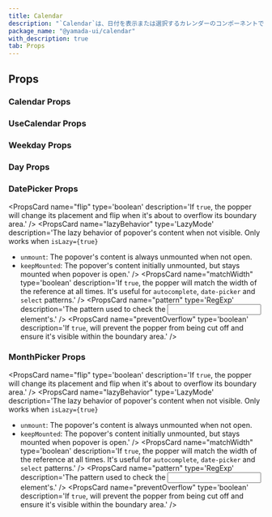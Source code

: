 ```yaml
---
title: Calendar
description: "`Calendar`は、日付を表示または選択するカレンダーのコンポーネントです。"
package_name: "@yamada-ui/calendar"
with_description: true
tab: Props
---
```


## Props

### Calendar Props

<PropsCard
  name="colorScheme"
  type='"whiteAlpha" | "blackAlpha" | "gray" | "zinc" | "neutral" | "stone" | "red" | "rose" | "pink" | "orange" | "amber" | "yellow" | "lime" | "green" | "emerald" | "teal" | "cyan" | "sky" | "blue" | "indigo" | "violet" | "purple" | "fuchsia"'
  description="The visual color appearance of the component."
/>
<PropsCard
  name="defaultMonth"
  type="Date"
  description="The initial month of the calendar."
/>
<PropsCard
  name="defaultValue"
  type="Date"
  description="The initial value of the calendar."
/>
<PropsCard
  name="locale"
  type="string"
  description="The locale of the calendar.
Check the docs to see the locale of possible modifiers you can pass."
/>
<PropsCard
  name="maxDate"
  type="Date"
  description="The maximum possible date."
/>
<PropsCard
  name="minDate"
  type="Date"
  description="The minimum possible date."
/>
<PropsCard name="month" type="Date" description="The month of the calendar." />
<PropsCard
  name="monthFormat"
  type="string"
  description="The format used for conversion.
Check the docs to see the format of possible modifiers you can pass."
/>
<PropsCard
  name="onChange"
  type="(value: Date | null) => void"
  description="The callback invoked when value state changes."
/>
<PropsCard
  name="onChangeMonth"
  type="(value: Date) => void"
  description="The callback invoked when month state changes."
/>
<PropsCard
  name="size"
  type='"sm" | "md" | "lg" | "full"'
  description="The size of the Calendar."
/>
<PropsCard name="value" type="Date" description="The value of the calendar." />
<PropsCard
  name="variant"
  type='"solid" | "subtle" | "unstyled"'
  description="The variant of the Calendar."
/>
<PropsCard
  name="withControls"
  type="boolean"
  description="If `true`, display the calendar control buttons."
/>
<PropsCard
  name="withHeader"
  type="boolean"
  description="If `true`, display the calendar header."
/>
<PropsCard
  name="withLabel"
  type="boolean"
  description="If `true`, display the calendar label button."
/>
<PropsCard
  name="yearFormat"
  type="string"
  description="The format used for conversion.
Check the docs to see the format of possible modifiers you can pass."
/>

### UseCalendar Props

<PropsCard
  name="amountOfMonths"
  type="number"
  description="The number of months to display."
/>
<PropsCard
  name="dateFormat"
  type="string"
  description="The format used for conversion.
Check the docs to see the format of possible modifiers you can pass."
/>
<PropsCard
  name="defaultMonth"
  type="Date"
  description="The initial month of the calendar."
/>
<PropsCard
  name="defaultType"
  type='"year" | "month" | "date"'
  description="The initial type of the calendar."
/>
<PropsCard
  name="defaultValue"
  type="NonNullable<Y>"
  description="The initial value of the calendar."
/>
<PropsCard
  name="disableOutsideDays"
  type="boolean"
  description="If `true`, outside days will be disabled."
/>
<PropsCard
  name="excludeDate"
  type="(date: Date) => boolean"
  description="Callback function to determine whether the day should be disabled."
/>
<PropsCard
  name="firstDayOfWeek"
  type='"sunday" | "monday"'
  description="Define the first day of the week."
/>
<PropsCard name="holidays" type="Date[]" description="Define holidays." />
<PropsCard
  name="locale"
  type="string"
  description="The locale of the calendar.
Check the docs to see the locale of possible modifiers you can pass."
/>
<PropsCard
  name="maxDate"
  type="Date"
  description="The maximum possible date."
/>
<PropsCard
  name="maxSelectedValues"
  type="number"
  description="The maximum selectable value."
/>
<PropsCard
  name="minDate"
  type="Date"
  description="The minimum possible date."
/>
<PropsCard name="month" type="Date" description="The month of the calendar." />
<PropsCard
  name="monthFormat"
  type="string"
  description="The format used for conversion.
Check the docs to see the format of possible modifiers you can pass."
/>
<PropsCard
  name="nextRef"
  type="type ONLY_FOR_FORMAT =
  | ((instance: (() => void | undefined) | null) => void)
  | MutableRefObject<(() => void | undefined) | null>"
  description="Ref to a next function."
/>
<PropsCard
  name="onChange"
  type="(value: Y) => void"
  description="The callback invoked when value state changes."
/>
<PropsCard
  name="onChangeMonth"
  type="(value: Date) => void"
  description="The callback invoked when month state changes."
/>
<PropsCard
  name="onChangeType"
  type='(
  type: "year" | "month" | "date",
  year?: number | undefined,
  month?: number | undefined,
) => void'
  description="The callback invoked when type state changes."
/>
<PropsCard
  name="paginateBy"
  type="number"
  description="The number of months to paginate."
/>
<PropsCard
  name="prevRef"
  type="type ONLY_FOR_FORMAT =
  | ((instance: (() => void | undefined) | null) => void)
  | MutableRefObject<(() => void | undefined) | null>"
  description="Ref to a previous function."
/>
<PropsCard name="selectMonthWith" type='"month" | "value"' />
<PropsCard
  name="today"
  type="boolean"
  description="If `true`, highlight today."
/>
<PropsCard
  name="type"
  type='"year" | "month" | "date"'
  description="The type of the calendar."
/>
<PropsCard
  name="typeRef"
  type="type ONLY_FOR_FORMAT =
  | ((instance: (() => void | undefined) | null) => void)
  | MutableRefObject<(() => void | undefined) | null>"
  description="Ref to a type function."
/>
<PropsCard
  name="value"
  type="NonNullable<Y>"
  description="The value of the calendar."
/>
<PropsCard
  name="weekdayFormat"
  type="string"
  description="The format used for conversion.
Check the docs to see the format of possible modifiers you can pass."
/>
<PropsCard
  name="weekendDays"
  type="number[]"
  description="Define weekend days."
/>
<PropsCard
  name="withControls"
  type="boolean"
  description="If `true`, display the calendar control buttons."
/>
<PropsCard
  name="withHeader"
  type="boolean"
  description="If `true`, display the calendar header."
/>
<PropsCard
  name="withLabel"
  type="boolean"
  description="If `true`, display the calendar label button."
/>
<PropsCard
  name="withWeekdays"
  type="boolean"
  description="If `true`, display the calendar weekdays."
/>
<PropsCard
  name="yearFormat"
  type="string"
  description="The format used for conversion.
Check the docs to see the format of possible modifiers you can pass."
/>

### Weekday Props

<PropsCard name="index" required type="number" />
<PropsCard name="weekday" required type="string" />

### Day Props

<PropsCard name="col" required type="number" />
<PropsCard name="date" required type="Date" />
<PropsCard name="isOutside" required type="boolean" />
<PropsCard name="isSelected" required type="boolean" />
<PropsCard name="isWeekend" required type="boolean" />
<PropsCard name="row" required type="number" />
<PropsCard name="weekday" required type="string" />

### DatePicker Props

<PropsCard name="allowInput"
type='boolean'
description='If `true`, allows input.' />
<PropsCard name="allowInputBeyond"
type='boolean'
description='If `true`, allows input of dates beyond the `minDate` and `maxDate` restrictions.' />
<PropsCard name="amountOfMonths"
type='number'
description='The number of months to display.' />
<PropsCard name="animation"
type='"top" | "right" | "bottom" | "left" | "scale" | "none"'
description='The animation of the popover.' />
<PropsCard name="boundary"
type='HTMLElement | "clippingParents" | "scrollParent"'
description='The boundary area for the popper. Used within the `preventOverflow` modifier.' />
<PropsCard name="calendarColorScheme"
type='"link" | (string & {}) | "blue" | "cyan" | "fuchsia" | "gray" | "green" | "indigo" | "lime" | "orange" | "pink" | "purple" | "red" | "teal" | "violet" | "yellow" | "primary" | "secondary" | ... 11 more ... | "sky"' />
<PropsCard name="calendarProps"
type='CalendarBaseProps'
description='Props for calendar component.' />
<PropsCard name="calendarSize"
type='UIValue<(string & {}) | "sm" | "md" | "lg" | "full">' />
<PropsCard name="calendarVariant"
type='UIValue<(string & {}) | "solid" | "unstyled" | "subtle">' />
<PropsCard name="clearIconProps"
type='DatePickerIconProps'
description='Props for date picker clear icon element.' />
<PropsCard name="closeOnBlur"
type='boolean'
description='If `true`, the popover will close when you blur out it by clicking outside or tabbing out.' />
<PropsCard name="closeOnEsc"
type='boolean'
description='If `true`, the popover will close when you hit the `Esc` key.' />
<PropsCard name="closeOnSelect"
type='boolean'
description='If `true`, the list element will be closed when value is selected.' />
<PropsCard name="colorScheme"
type='"whiteAlpha" | "blackAlpha" | "gray" | "zinc" | "neutral" | "stone" | "red" | "rose" | "pink" | "orange" | "amber" | "yellow" | "lime" | "green" | "emerald" | "teal" | "cyan" | "sky" | "blue" | "indigo" | "violet" | "purple" | "fuchsia"'
description='The visual color appearance of the component.' />
<PropsCard name="containerProps"
type='Omit<HTMLUIProps<"div">, "children">'
description='Props for date picker container element.' />
<PropsCard name="dateFormat"
type='string'
description='The format used for conversion.
Check the docs to see the format of possible modifiers you can pass.' />
<PropsCard name="defaultIsOpen"
type='boolean'
description='If `true`, the popover will be initially opened.' />
<PropsCard name="defaultMonth"
type='Date'
description='The initial month of the calendar.' />
<PropsCard name="defaultType"
type='"year" | "month" | "date"'
description='The initial type of the calendar.' />
<PropsCard name="defaultValue"
type='Date'
description='The initial value of the calendar.' />
<PropsCard name="disableOutsideDays"
type='boolean'
description='If `true`, outside days will be disabled.' />
<PropsCard name="duration"
type='number | Partial<Record<"enter" | "exit", number>>'
description='The animation duration.' />
<PropsCard name="errorBorderColor"
type='string'
description='The border color when the input is invalid.' />
<PropsCard name="eventListeners"
type='type ONLY_FOR_FORMAT =
  | boolean
  | { scroll?: boolean | undefined; resize?: boolean | undefined }'
description='If provided, determines whether the popper will reposition itself on `scroll`  and `resize` of the window.' />
<PropsCard name="excludeDate"
type='(date: Date) => boolean'
description='Callback function to determine whether the day should be disabled.' />
<PropsCard name="firstDayOfWeek"
type='"sunday" | "monday"'
description='Define the first day of the week.' />
<PropsCard name="flip"
type='boolean'
description='If `true`, the popper will change its placement and flip when it's about to overflow its boundary area.' />
<PropsCard name="focusBorderColor"
type='string'
description='The border color when the input is focused.' />
<PropsCard name="gutter"
type='UIValue<number>'
description='The distance or margin between the reference and popper.
It is used internally to create an `offset` modifier.' />
<PropsCard name="holidays"
type='Date[]'
description='Define holidays.' />
<PropsCard name="iconProps"
type='DatePickerIconProps'
description='Props for date picker icon element.' />
<PropsCard name="inputFormat"
type='string'
description='The format used for conversion.
Check the docs to see the format of possible modifiers you can pass.' />
<PropsCard name="inputProps"
type='HTMLUIProps<"input">'
description='Props for date picker input element.' />
<PropsCard name="isClearable"
type='boolean'
description='If `true`, display the date picker clear icon.' />
<PropsCard name="isDisabled"
type='boolean'
description='If `true`, the form control will be disabled.' />
<PropsCard name="isInvalid"
type='boolean'
description='If `true`, the form control will be invalid.' />
<PropsCard name="isLazy"
type='boolean'
description='If `true`, the PopoverContent rendering will be deferred until the popover is open.' />
<PropsCard name="isReadOnly"
type='boolean'
description='If `true`, the form control will be readonly.' />
<PropsCard name="isRequired"
type='boolean'
description='If `true`, the form control will be required.' />
<PropsCard name="lazyBehavior"
type='LazyMode'
description='The lazy behavior of popover's content when not visible. Only works when `isLazy={true}`

- `unmount`: The popover's content is always unmounted when not open.
- `keepMounted`: The popover's content initially unmounted, but stays mounted when popover is open.' />
    <PropsCard name="locale"
type='string'
description='The locale of the calendar.
Check the docs to see the locale of possible modifiers you can pass.' />
<PropsCard name="matchWidth"
type='boolean'
description='If `true`, the popper will match the width of the reference at all times.
It's useful for `autocomplete`, `date-picker` and `select` patterns.' />
<PropsCard name="maxDate"
type='Date'
description='The maximum possible date.' />
<PropsCard name="maxSelectedValues"
type='number'
description='The maximum selectable value.' />
<PropsCard name="minDate"
type='Date'
description='The minimum possible date.' />
<PropsCard name="modifiers"
type='Partial<Modifier<string, any>>[]'
description='Array of popper.js modifiers.
Check the docs to see the list of possible modifiers you can pass.' />
<PropsCard name="month"
type='Date'
description='The month of the calendar.' />
<PropsCard name="monthFormat"
type='string'
description='The format used for conversion.
Check the docs to see the format of possible modifiers you can pass.' />
<PropsCard name="offset"
type='[number, number]'
description='The main and cross-axis offset to displace popper element from its reference element.' />
<PropsCard name="onChange"
type='(value: Date | null) => void'
description='The callback invoked when value state changes.' />
<PropsCard name="onChangeMonth"
type='(value: Date) => void'
description='The callback invoked when month state changes.' />
<PropsCard name="onChangeType"
type='(
  type: "year" | "month" | "date",
  year?: number | undefined,
  month?: number | undefined,
) => void'
description='The callback invoked when type state changes.' />
<PropsCard name="onClose"
type='() => void'
description='Callback fired when the popover closes.' />
<PropsCard name="onOpen"
type='() => void'
description='Callback fired when the popover opens.' />
<PropsCard name="paginateBy"
type='number'
description='The number of months to paginate.' />
<PropsCard name="parseDate"
type='(value: string) => Date | null'
description='Function that converts the input value to Date type.' />
<PropsCard name="pattern"
type='RegExp'
description='The pattern used to check the <input> element's.' />
<PropsCard name="placement"
type='UIValue<Placement>'
description='The placement of the popper relative to its reference.' />
<PropsCard name="preventOverflow"
type='boolean'
description='If `true`, will prevent the popper from being cut off and ensure it's visible within the boundary area.' />
<PropsCard name="selectMonthWith"
type='"month" | "value"' />
<PropsCard name="size"
type='"xs" | "sm" | "md" | "lg"'
description='The size of the DatePicker.' />
<PropsCard name="strategy"
type='"fixed" | "absolute"'
description='The CSS positioning strategy to use.' />
<PropsCard name="today"
type='boolean'
description='If `true`, highlight today.' />
<PropsCard name="type"
type='"year" | "month" | "date"'
description='The type of the calendar.' />
<PropsCard name="value"
type='Date'
description='The value of the calendar.' />
<PropsCard name="variant"
type='"outline" | "filled" | "flushed" | "unstyled"'
description='The variant of the DatePicker.' />
<PropsCard name="weekdayFormat"
type='string'
description='The format used for conversion.
Check the docs to see the format of possible modifiers you can pass.' />
<PropsCard name="weekendDays"
type='number[]'
description='Define weekend days.' />
<PropsCard name="withControls"
type='boolean'
description='If `true`, display the calendar control buttons.' />
<PropsCard name="withHeader"
type='boolean'
description='If `true`, display the calendar header.' />
<PropsCard name="withLabel"
type='boolean'
description='If `true`, display the calendar label button.' />
<PropsCard name="withWeekdays"
type='boolean'
description='If `true`, display the calendar weekdays.' />
<PropsCard name="yearFormat"
type='string'
description='The format used for conversion.
Check the docs to see the format of possible modifiers you can pass.' />

### MonthPicker Props

<PropsCard name="allowInput"
type='boolean'
description='If `true`, allows input.' />
<PropsCard name="animation"
type='"top" | "right" | "bottom" | "left" | "scale" | "none"'
description='The animation of the popover.' />
<PropsCard name="boundary"
type='HTMLElement | "clippingParents" | "scrollParent"'
description='The boundary area for the popper. Used within the `preventOverflow` modifier.' />
<PropsCard name="calendarColorScheme"
type='"link" | (string & {}) | "blue" | "cyan" | "fuchsia" | "gray" | "green" | "indigo" | "lime" | "orange" | "pink" | "purple" | "red" | "teal" | "violet" | "yellow" | "primary" | "secondary" | ... 11 more ... | "sky"' />
<PropsCard name="calendarProps"
type='CalendarBaseProps'
description='Props for calendar component.' />
<PropsCard name="calendarSize"
type='UIValue<(string & {}) | "sm" | "md" | "lg" | "full">' />
<PropsCard name="calendarVariant"
type='UIValue<(string & {}) | "solid" | "unstyled" | "subtle">' />
<PropsCard name="clearIconProps"
type='DatePickerIconProps'
description='Props for month picker clear icon element.' />
<PropsCard name="closeOnBlur"
type='boolean'
description='If `true`, the popover will close when you blur out it by clicking outside or tabbing out.' />
<PropsCard name="closeOnEsc"
type='boolean'
description='If `true`, the popover will close when you hit the `Esc` key.' />
<PropsCard name="closeOnSelect"
type='boolean'
description='If `true`, the list element will be closed when value is selected.' />
<PropsCard name="colorScheme"
type='"whiteAlpha" | "blackAlpha" | "gray" | "zinc" | "neutral" | "stone" | "red" | "rose" | "pink" | "orange" | "amber" | "yellow" | "lime" | "green" | "emerald" | "teal" | "cyan" | "sky" | "blue" | "indigo" | "violet" | "purple" | "fuchsia"'
description='The visual color appearance of the component.' />
<PropsCard name="containerProps"
type='Omit<HTMLUIProps<"div">, "children">'
description='Props for month picker container element.' />
<PropsCard name="defaultIsOpen"
type='boolean'
description='If `true`, the popover will be initially opened.' />
<PropsCard name="defaultMonth"
type='Date'
description='The initial month of the calendar.' />
<PropsCard name="defaultType"
type='"year" | "month"'
description='The initial type of the month picker.' />
<PropsCard name="defaultValue"
type='Date'
description='The initial value of the calendar.' />
<PropsCard name="duration"
type='number | Partial<Record<"enter" | "exit", number>>'
description='The animation duration.' />
<PropsCard name="errorBorderColor"
type='string'
description='The border color when the input is invalid.' />
<PropsCard name="eventListeners"
type='type ONLY_FOR_FORMAT =
  | boolean
  | { scroll?: boolean | undefined; resize?: boolean | undefined }'
description='If provided, determines whether the popper will reposition itself on `scroll`  and `resize` of the window.' />
<PropsCard name="flip"
type='boolean'
description='If `true`, the popper will change its placement and flip when it's about to overflow its boundary area.' />
<PropsCard name="focusBorderColor"
type='string'
description='The border color when the input is focused.' />
<PropsCard name="gutter"
type='UIValue<number>'
description='The distance or margin between the reference and popper.
It is used internally to create an `offset` modifier.' />
<PropsCard name="iconProps"
type='DatePickerIconProps'
description='Props for month picker icon element.' />
<PropsCard name="inputFormat"
type='string'
description='The format used for conversion.
Check the docs to see the format of possible modifiers you can pass.' />
<PropsCard name="inputProps"
type='HTMLUIProps<"input">'
description='Props for month picker input element.' />
<PropsCard name="isClearable"
type='boolean'
description='If `true`, display the month picker clear icon.' />
<PropsCard name="isDisabled"
type='boolean'
description='If `true`, the form control will be disabled.' />
<PropsCard name="isInvalid"
type='boolean'
description='If `true`, the form control will be invalid.' />
<PropsCard name="isLazy"
type='boolean'
description='If `true`, the PopoverContent rendering will be deferred until the popover is open.' />
<PropsCard name="isReadOnly"
type='boolean'
description='If `true`, the form control will be readonly.' />
<PropsCard name="isRequired"
type='boolean'
description='If `true`, the form control will be required.' />
<PropsCard name="lazyBehavior"
type='LazyMode'
description='The lazy behavior of popover's content when not visible. Only works when `isLazy={true}`

- `unmount`: The popover's content is always unmounted when not open.
- `keepMounted`: The popover's content initially unmounted, but stays mounted when popover is open.' />
    <PropsCard name="locale"
type='string'
description='The locale of the calendar.
Check the docs to see the locale of possible modifiers you can pass.' />
<PropsCard name="matchWidth"
type='boolean'
description='If `true`, the popper will match the width of the reference at all times.
It's useful for `autocomplete`, `date-picker` and `select` patterns.' />
<PropsCard name="maxDate"
type='Date'
description='The maximum possible date.' />
<PropsCard name="minDate"
type='Date'
description='The minimum possible date.' />
<PropsCard name="modifiers"
type='Partial<Modifier<string, any>>[]'
description='Array of popper.js modifiers.
Check the docs to see the list of possible modifiers you can pass.' />
<PropsCard name="month"
type='Date'
description='The month of the calendar.' />
<PropsCard name="monthFormat"
type='string'
description='The format used for conversion.
Check the docs to see the format of possible modifiers you can pass.' />
<PropsCard name="offset"
type='[number, number]'
description='The main and cross-axis offset to displace popper element from its reference element.' />
<PropsCard name="onChange"
type='(value: Date | null) => void'
description='The callback invoked when value state changes.' />
<PropsCard name="onChangeMonth"
type='(value: Date) => void'
description='The callback invoked when month state changes.' />
<PropsCard name="onChangeType"
type='(type: "year" | "month") => void'
description='The callback invoked when type state changes.' />
<PropsCard name="onClose"
type='() => void'
description='Callback fired when the popover closes.' />
<PropsCard name="onOpen"
type='() => void'
description='Callback fired when the popover opens.' />
<PropsCard name="parseDate"
type='(value: string) => Date | null'
description='Function that converts the input value to Date type.' />
<PropsCard name="pattern"
type='RegExp'
description='The pattern used to check the <input> element's.' />
<PropsCard name="placement"
type='UIValue<Placement>'
description='The placement of the popper relative to its reference.' />
<PropsCard name="preventOverflow"
type='boolean'
description='If `true`, will prevent the popper from being cut off and ensure it's visible within the boundary area.' />
<PropsCard name="size"
type='"xs" | "sm" | "md" | "lg"'
description='The size of the MonthPicker.' />
<PropsCard name="strategy"
type='"fixed" | "absolute"'
description='The CSS positioning strategy to use.' />
<PropsCard name="type"
type='"year" | "month"'
description='The type of the month picker.' />
<PropsCard name="value"
type='Date'
description='The value of the calendar.' />
<PropsCard name="variant"
type='"outline" | "filled" | "flushed" | "unstyled"'
description='The variant of the MonthPicker.' />
<PropsCard name="withControls"
type='boolean'
description='If `true`, display the calendar control buttons.' />
<PropsCard name="withHeader"
type='boolean'
description='If `true`, display the calendar header.' />
<PropsCard name="withLabel"
type='boolean'
description='If `true`, display the calendar label button.' />
<PropsCard name="yearFormat"
type='string'
description='The format used for conversion.
Check the docs to see the format of possible modifiers you can pass.' />

